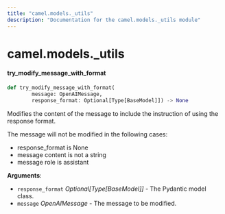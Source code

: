 ```yaml
---
title: "camel.models._utils"
description: "Documentation for the camel.models._utils module"
---
```


<a id="camel.models._utils"></a>

# camel.models.\_utils

<a id="camel.models._utils.try_modify_message_with_format"></a>

#### try\_modify\_message\_with\_format

```python
def try_modify_message_with_format(
        message: OpenAIMessage,
        response_format: Optional[Type[BaseModel]]) -> None
```

Modifies the content of the message to include the instruction of using
the response format.

The message will not be modified in the following cases:
- response_format is None
- message content is not a string
- message role is assistant

**Arguments**:

- `response_format` _Optional[Type[BaseModel]]_ - The Pydantic model class.
- `message` _OpenAIMessage_ - The message to be modified.

